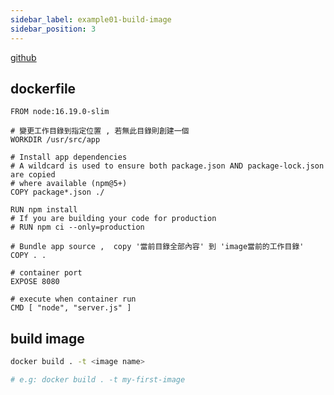 ```yaml
---
sidebar_label: example01-build-image
sidebar_position: 3
---
```


[github](https://github.com/yongsin0129/selfLearning-docker/tree/f2051ad00c1c79d97e814b209ef2f3e4950d24f3/01-hello-docker)

## dockerfile

```docker title="dockerfile"
FROM node:16.19.0-slim

# 變更工作目錄到指定位置 , 若無此目錄則創建一個
WORKDIR /usr/src/app

# Install app dependencies
# A wildcard is used to ensure both package.json AND package-lock.json are copied
# where available (npm@5+)
COPY package*.json ./

RUN npm install
# If you are building your code for production
# RUN npm ci --only=production

# Bundle app source ,  copy '當前目錄全部內容' 到 'image當前的工作目錄'
COPY . .

# container port
EXPOSE 8080

# execute when container run
CMD [ "node", "server.js" ]
```

## build image

```zsh
docker build . -t <image name>

# e.g: docker build . -t my-first-image
```